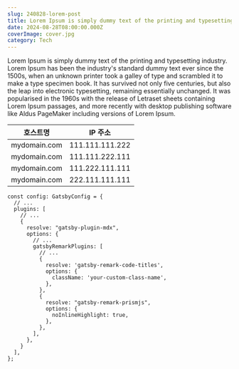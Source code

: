 ```yaml
---
slug: 240828-lorem-post
title: Lorem Ipsum is simply dummy text of the printing and typesetting industry
date: 2024-08-28T08:00:00.000Z
coverImage: cover.jpg
category: Tech
---
```


Lorem Ipsum is simply dummy text of the printing and typesetting industry. Lorem Ipsum has been the industry's standard dummy text ever since the 1500s, when an unknown printer took a galley of type and scrambled it to make a type specimen book. It has survived not only five centuries, but also the leap into electronic typesetting, remaining essentially unchanged. It was popularised in the 1960s with the release of Letraset sheets containing Lorem Ipsum passages, and more recently with desktop publishing software like Aldus PageMaker including versions of Lorem Ipsum.

| 호스트명     | IP 주소         |
| ------------ | --------------- |
| mydomain.com | 111.111.111.222 |
| mydomain.com | 111.111.222.111 |
| mydomain.com | 111.222.111.111 |
| mydomain.com | 222.111.111.111 |


```ts:title=SampleComp.tsx
const config: GatsbyConfig = {
  // ...
  plugins: [
    // ...
    {
      resolve: "gatsby-plugin-mdx",
      options: {
        // ...
        gatsbyRemarkPlugins: [
          // ...
          {
            resolve: 'gatsby-remark-code-titles',
            options: {
              className: 'your-custom-class-name',
            },
          },
          {
            resolve: "gatsby-remark-prismjs",
            options: {
              noInlineHighlight: true,
            },
          },
        ],
      },
    }
  ],
};
```

